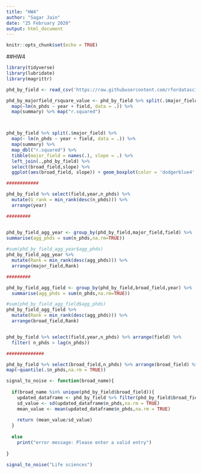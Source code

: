 ```yaml
---
title: "HW4"
author: "Sagar Jain"
date: "25 February 2020"
output: html_document
---
```


```r
knitr::opts_chunk$set(echo = TRUE)
```

##HW4

```r

library(tidyverse)
library(lubridate)
library(magrittr)

```

```r
phd_by_field <- read_csv('https://raw.githubusercontent.com/rfordatascience/tidytuesday/master/data/2019/2019-02-19/phd_by_field.csv')

```

```r


phd_by_majorfield_rsquare_value <- phd_by_field %>% split(.$major_field) %>% 
  map(~lm(n_phds ~ year + field, data = .)) %>% 
  map(summary) %>% map("r.squared") 



phd_by_field %>% split(.$major_field) %>% 
  map(~ lm(n_phds ~ year + field, data = .)) %>% 
  map(summary) %>% 
  map_dbl("r.squared") %>% 
  tibble(major_field = names(.), slope = .) %>%
  left_join(.,phd_by_field) %>%
  select(broad_field,slope) %>%
  ggplot(aes(broad_field, slope)) + geom_boxplot(color = 'dodgerblue4', fill="red")


```


```r
############

phd_by_field %>% select(field,year,n_phds) %>%
  mutate(G_rank = min_rank(desc(n_phds))) %>%
  arrange(year)

#########


phd_by_field_agg_year <- group_by(phd_by_field,major_field,field) %>% 
summarise(agg_phds = sum(n_phds,na.rm=TRUE))
  
#sum(phd_by_field_agg_year$agg_phds)
phd_by_field_agg_year %>% 
  mutate(Rank = min_rank(desc(agg_phds))) %>%
  arrange(major_field,Rank)

#########

phd_by_field_agg_field <- group_by(phd_by_field,broad_field,year) %>% 
  summarise(agg_phds = sum(n_phds,na.rm=TRUE))

#sum(phd_by_field_agg_field$agg_phds)
phd_by_field_agg_field %>% 
  mutate(Rank = min_rank(desc(agg_phds))) %>%
  arrange(broad_field,Rank)



```

```r

phd_by_field %>% select(field,year,n_phds) %>% arrange(field) %>%
  filter( n_phds > lag(n_phds))

##############

phd_by_field %>% select(broad_field,n_phds) %>% arrange(broad_field) %>% split(.$broad_field) %>%
map(~quantile(.$n_phds,na.rm = TRUE))


```

```r

signal_to_noise <- function(broad_name){
  
  if(broad_name %in% unique(phd_by_field$broad_field)){
    updated_dataframe <- phd_by_field %>% filter(phd_by_field$broad_field == broad_name)
    sd_value <- sd(updated_dataframe$n_phds,na.rm = TRUE)
    mean_value <- mean(updated_dataframe$n_phds,na.rm = TRUE)
    
    return (mean_value/sd_value)
  }
  
  else
    print("error message: Please enter a valid entry")
  
}

signal_to_noise("Life sciences")


```